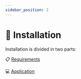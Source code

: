 ```yaml
---
sidebar_position: 2
---
```


# 🔧 Installation

Installation is divided in two parts:

📋 [Requirements](./requirements/)

💻 [Application](./application/)
